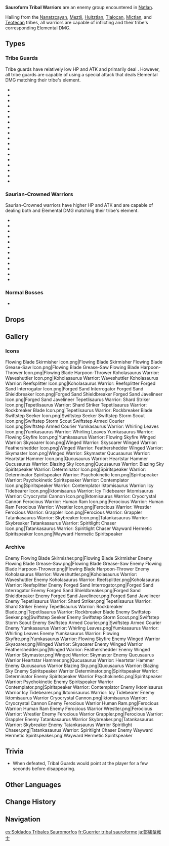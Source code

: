 {{Terminology Infobox
|image        = Sauroform Tribal Warrior.png
|type         = Enemy Groups
|type2        = Other Human Factions
}}
{{Description|The warriors of Natlan's six great tribes who fight for the honor and glory of their people.<br>Over long years of living and fighting alongside their [[Saurian]] companions, these tribal warriors have gradually acquired their traits and learned how to apply them on the field of battle.|[[Adventurer Handbook]]}}

'''Sauroform Tribal Warriors''' are an enemy group encountered in [[Natlan]].

Hailing from the [[Children of Echoes|Nanatzcayan]], [[People of the Springs|Meztli]], [[Scions of the Canopy|Huitztlan]], [[Flower-Feather Clan|Tlalocan]], [[Masters of the Night-Wind|Mictlan]], and [[Collective of Plenty|Teotecan]] tribes, all warriors are capable of inflicting {{Color|[[Physical|Physical DMG]]}} and their tribe's corresponding Elemental DMG.

==Types==
===Tribe Guards===
Tribe guards have relatively low HP and ATK and primarily deal {{Color|Physical DMG}}. However, all tribe guards are capable of using a special attack that deals Elemental DMG matching their tribe's element.
* {{Enemy|Flowing Blade Skirmisher}}
* {{Enemy|Flowing Blade Grease-Saw}}
* {{Enemy|Flowing Blade Harpoon-Thrower}}
* {{Enemy|Forged Sand Interrogator}}
* {{Enemy|Forged Sand Shieldbreaker}}
* {{Enemy|Forged Sand Javelineer}}
* {{Enemy|Swiftstep Seeker}}
* {{Enemy|Swiftstep Storm Scout}}
* {{Enemy|Swiftstep Armed Courier}}
* {{Enemy|Winged Warrior: Skysoarer}}
* {{Enemy|Winged Warrior: Feathershedder}}
* {{Enemy|Winged Warrior: Skymaster}}
* {{Enemy|Spiritspeaker Warrior: Determinator}}
* {{Enemy|Spiritspeaker Warrior: Psychokinetic}}
* {{Enemy|Spiritspeaker Warrior: Contemplator}}
* {{Enemy|Ferocious Warrior: Human Ram}}
* {{Enemy|Ferocious Warrior: Wrestler}}
* {{Enemy|Ferocious Warrior: Grappler}}

===Saurian-Crowned Warriors===
Saurian-Crowned warriors have higher HP and ATK and are capable of dealing both {{Color|Physical DMG}} and Elemental DMG matching their tribe's element.
* {{Enemy|Koholasaurus Warrior: Waveshuttler}}
* {{Enemy|Koholasaurus Warrior: Reefsplitter}}
* {{Enemy|Tepetlisaurus Warrior: Shard Striker}}
* {{Enemy|Tepetlisaurus Warrior: Rockbreaker Blade}}
* {{Enemy|Yumkasaurus Warrior: Whirling Leaves}}
* {{Enemy|Yumkasaurus Warrior: Flowing Skyfire}}
* {{Enemy|Qucusaurus Warrior: Heartstar Hammer}}
* {{Enemy|Qucusaurus Warrior: Blazing Sky}}
* {{Enemy|Iktomisaurus Warrior: Icy Tidebearer}}
* {{Enemy|Iktomisaurus Warrior: Cryocrystal Cannon}}
* {{Enemy|Tatankasaurus Warrior: Skybreaker}}
* {{Enemy|Tatankasaurus Warrior: Spiritlight Chaser}}

===Normal Bosses===
* {{Enemy|Wayward Hermetic Spiritspeaker}}

==Drops==
{{Drops|Sauroform Tribal Warrior}}

==Gallery==
===Icons===
<gallery>
Flowing Blade Skirmisher Icon.png|Flowing Blade Skirmisher
Flowing Blade Grease-Saw Icon.png|Flowing Blade Grease-Saw
Flowing Blade Harpoon-Thrower Icon.png|Flowing Blade Harpoon-Thrower
Koholasaurus Warrior: Waveshuttler Icon.png|Koholasaurus Warrior: Waveshuttler
Koholasaurus Warrior: Reefsplitter Icon.png|Koholasaurus Warrior: Reefsplitter
Forged Sand Interrogator Icon.png|Forged Sand Interrogator
Forged Sand Shieldbreaker Icon.png|Forged Sand Shieldbreaker
Forged Sand Javelineer Icon.png|Forged Sand Javelineer
Tepetlisaurus Warrior: Shard Striker Icon.png|Tepetlisaurus Warrior: Shard Striker
Tepetlisaurus Warrior: Rockbreaker Blade Icon.png|Tepetlisaurus Warrior: Rockbreaker Blade
Swiftstep Seeker Icon.png|Swiftstep Seeker
Swiftstep Storm Scout Icon.png|Swiftstep Storm Scout
Swiftstep Armed Courier Icon.png|Swiftstep Armed Courier
Yumkasaurus Warrior: Whirling Leaves Icon.png|Yumkasaurus Warrior: Whirling Leaves
Yumkasaurus Warrior: Flowing Skyfire Icon.png|Yumkasaurus Warrior: Flowing Skyfire
Winged Warrior: Skysoarer Icon.png|Winged Warrior: Skysoarer
Winged Warrior: Feathershedder Icon.png|Winged Warrior: Feathershedder
Winged Warrior: Skymaster Icon.png|Winged Warrior: Skymaster
Qucusaurus Warrior: Heartstar Hammer Icon.png|Qucusaurus Warrior: Heartstar Hammer
Qucusaurus Warrior: Blazing Sky Icon.png|Qucusaurus Warrior: Blazing Sky
Spiritspeaker Warrior: Determinator Icon.png|Spiritspeaker Warrior: Determinator
Spiritspeaker Warrior: Psychokinetic Icon.png|Spiritspeaker Warrior: Psychokinetic
Spiritspeaker Warrior: Contemplator Icon.png|Spiritspeaker Warrior: Contemplator
Iktomisaurus Warrior: Icy Tidebearer Icon.png|Iktomisaurus Warrior: Icy Tidebearer
Iktomisaurus Warrior: Cryocrystal Cannon Icon.png|Iktomisaurus Warrior: Cryocrystal Cannon
Ferocious Warrior: Human Ram Icon.png|Ferocious Warrior: Human Ram
Ferocious Warrior: Wrestler Icon.png|Ferocious Warrior: Wrestler
Ferocious Warrior: Grappler Icon.png|Ferocious Warrior: Grappler
Tatankasaurus Warrior: Skybreaker Icon.png|Tatankasaurus Warrior: Skybreaker
Tatankasaurus Warrior: Spiritlight Chaser Icon.png|Tatankasaurus Warrior: Spiritlight Chaser
Wayward Hermetic Spiritspeaker Icon.png|Wayward Hermetic Spiritspeaker
</gallery>

===Archive===
<gallery>
Enemy Flowing Blade Skirmisher.png|Flowing Blade Skirmisher
Enemy Flowing Blade Grease-Saw.png|Flowing Blade Grease-Saw
Enemy Flowing Blade Harpoon-Thrower.png|Flowing Blade Harpoon-Thrower
Enemy Koholasaurus Warrior: Waveshuttler.png|Koholasaurus Warrior: Waveshuttler
Enemy Koholasaurus Warrior: Reefsplitter.png|Koholasaurus Warrior: Reefsplitter
Enemy Forged Sand Interrogator.png|Forged Sand Interrogator
Enemy Forged Sand Shieldbreaker.png|Forged Sand Shieldbreaker
Enemy Forged Sand Javelineer.png|Forged Sand Javelineer
Enemy Tepetlisaurus Warrior: Shard Striker.png|Tepetlisaurus Warrior: Shard Striker
Enemy Tepetlisaurus Warrior: Rockbreaker Blade.png|Tepetlisaurus Warrior: Rockbreaker Blade
Enemy Swiftstep Seeker.png|Swiftstep Seeker
Enemy Swiftstep Storm Scout.png|Swiftstep Storm Scout
Enemy Swiftstep Armed Courier.png|Swiftstep Armed Courier
Enemy Yumkasaurus Warrior: Whirling Leaves.png|Yumkasaurus Warrior: Whirling Leaves
Enemy Yumkasaurus Warrior: Flowing Skyfire.png|Yumkasaurus Warrior: Flowing Skyfire
Enemy Winged Warrior Skysoarer.png|Winged Warrior: Skysoarer
Enemy Winged Warrior Feathershedder.png|Winged Warrior: Feathershedder
Enemy Winged Warrior Skymaster.png|Winged Warrior: Skymaster
Enemy Qucusaurus Warrior Heartstar Hammer.png|Qucusaurus Warrior: Heartstar Hammer
Enemy Qucusaurus Warrior Blazing Sky.png|Qucusaurus Warrior: Blazing Sky
Enemy Spiritspeaker Warrior Determinator.png|Spiritspeaker Warrior: Determinator
Enemy Spiritspeaker Warrior Psychokinetic.png|Spiritspeaker Warrior: Psychokinetic
Enemy Spiritspeaker Warrior Contemplator.png|Spiritspeaker Warrior: Contemplator
Enemy Iktomisaurus Warrior Icy Tidebearer.png|Iktomisaurus Warrior: Icy Tidebearer
Enemy Iktomisaurus Warrior Cryocrystal Cannon.png|Iktomisaurus Warrior: Cryocrystal Cannon
Enemy Ferocious Warrior Human Ram.png|Ferocious Warrior: Human Ram
Enemy Ferocious Warrior Wrestler.png|Ferocious Warrior: Wrestler
Enemy Ferocious Warrior Grappler.png|Ferocious Warrior: Grappler
Enemy Tatankasaurus Warrior Skybreaker.png|Tatankasaurus Warrior: Skybreaker
Enemy Tatankasaurus Warrior Spiritlight Chaser.png|Tatankasaurus Warrior: Spiritlight Chaser
Enemy Wayward Hermetic Spiritspeaker.png|Wayward Hermetic Spiritspeaker
</gallery>

==Trivia==
* When defeated, Tribal Guards would point at the player for a few seconds before disappearing.

==Other Languages==
{{Other Languages
|en       = Sauroform Tribal Warriors
|zhs      = 部族龙形武士
|zhs_rm   = 
|zht      = 部族龍形武士
|zht_rm   = 
|zh_tl    = 
|ja       = 部族竜戦士
|ja_rm    = Buzoku Ryuusenshi{{Assumed}}
|ja_tl    = Tribal Dragon Warriors
|ko       = 부족 용 무사
|ko_tl    = 
|es       = Soldados Tribales Sauromorfos
|es_tl    = Sauromorph Tribal Soldiers
|fr       = Guerriers tribaux sauroformes
|fr_tl    = Sauroform Tribal Warriors
|ru       = Заврианоподобные воины племени
|ru_tl    = Saurian-Like Tribe Warriors
|th       = นักรบชนเผ่าร่าง Saurian
|th_rm    = 
|th_tl    = 
|vi       = Chiến Sĩ Bộ Tộc Dạng Saurian
|vi_tl    = 
|de       = Saurierförmiger Stammeskrieger
|de_tl    = Sauroform Tribal Warrior
|id       = Sauroform Tribal Warrior
|id_tl    = 
|pt       = Guerreiros Tribais Saurianos
|pt_tl    = 
|tr       = Sürüngen Suretli Kabile Savaşçısı
|tr_tl    = 
|it       = Guerrieri tribali sauriformi
|it_tl    = 
}}

==Change History==
{{Change History|5.0}}

==Navigation==
{{Enemy Navbox|Common}}

[[es:Soldados Tribales Sauromorfos]]
[[fr:Guerrier tribal sauroforme]]
[[ja:部族竜戦士]]
